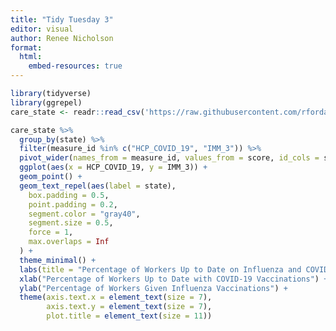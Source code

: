 ```yaml
---
title: "Tidy Tuesday 3"
editor: visual
author: Renee Nicholson
format: 
  html:
    embed-resources: true
---
```



```r
library(tidyverse)
library(ggrepel)
care_state <- readr::read_csv('https://raw.githubusercontent.com/rfordatascience/tidytuesday/main/data/2025/2025-04-08/care_state.csv')

care_state %>% 
  group_by(state) %>% 
  filter(measure_id %in% c("HCP_COVID_19", "IMM_3")) %>% 
  pivot_wider(names_from = measure_id, values_from = score, id_cols = state) %>% 
  ggplot(aes(x = HCP_COVID_19, y = IMM_3)) +
  geom_point() +
  geom_text_repel(aes(label = state),
    box.padding = 0.5,
    point.padding = 0.2,
    segment.color = "gray40",
    segment.size = 0.5,
    force = 1,
    max.overlaps = Inf
  ) +
  theme_minimal() +
  labs(title = "Percentage of Workers Up to Date on Influenza and COVID-19 Vaccinations", color = "Height Category") +
  xlab("Percentage of Workers Up to Date with COVID-19 Vaccinations") +
  ylab("Percentage of Workers Given Influenza Vaccinations") +
  theme(axis.text.x = element_text(size = 7),
        axis.text.y = element_text(size = 7),
        plot.title = element_text(size = 11))
```

